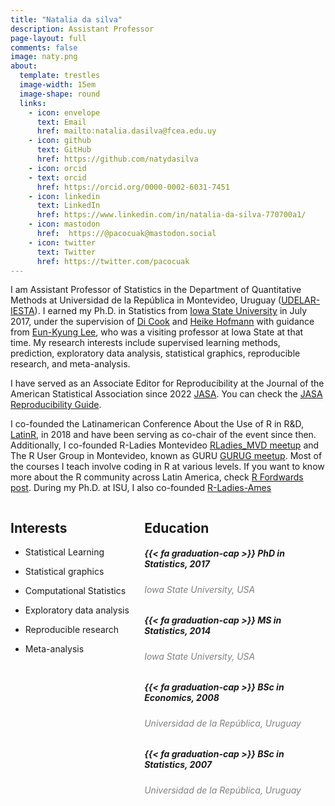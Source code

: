 ```yaml
---
title: "Natalia da silva"
description: Assistant Professor
page-layout: full
comments: false
image: naty.png
about:
  template: trestles
  image-width: 15em
  image-shape: round
  links:
    - icon: envelope
      text: Email
      href: mailto:natalia.dasilva@fcea.edu.uy
    - icon: github
      text: GitHub
      href: https://github.com/natydasilva
    - icon: orcid
    - text: orcid
      href: https://orcid.org/0000-0002-6031-7451
    - icon: linkedin
      text: LinkedIn
      href: https://www.linkedin.com/in/natalia-da-silva-770700a1/  
    - icon: mastodon   
      href:  https://@pacocuak@mastodon.social
    - icon: twitter
      text: Twitter
      href: https://twitter.com/pacocuak
---
```

::: {.justify}

I am Assistant Professor of Statistics in the Department of Quantitative Methods at Universidad de la República in Montevideo, Uruguay ([UDELAR-IESTA](http://www.iesta.edu.uy)).  I earned my Ph.D. in Statistics from [Iowa State University](https://www.iastate.edu) in July 2017, under the supervision of [Di Cook](dicook.github.io/dicook-quarto/) and [Heike Hofmann](http://hofmann.public.iastate.edu/index.html)  with guidance from [Eun-Kyung Lee](https://pure.ewha.ac.kr/en/persons/eun-kyung-lee), who was a visiting professor at Iowa State at that time. My research interests include supervised learning methods, prediction, exploratory data analysis, statistical graphics, reproducible research, and meta-analysis. 
 
I have served as an Associate Editor for Reproducibility at the Journal of the American Statistical Association since 2022 [JASA]([JASA](https://www.tandfonline.com/action/journalInformation?show=editorialBoard&journalCode=uasa20)). You can check the [JASA Reproducibility Guide](https://jasa-acs.github.io/repro-guide/).

I co-founded the Latinamerican Conference About the Use of R in R&D, [LatinR](https://latin-r.com), in 2018 and have been serving as co-chair of the event since then. Additionally, I co-founded R-Ladies Montevideo [RLadies_MVD meetup](https://www.meetup.com/es-ES/rladies-montevideo/) and The R User Group in Montevideo, known as GURU [GURUG meetup](https://www.meetup.com/GURU-mvd/). Most of the courses I teach involve coding in R at various levels. If you want to know more about the R community across Latin America, check [R Fordwards post](http://forwards.github.io/blog/2018/02/05/r-in-latin-america/).
During my Ph.D. at ISU, I also co-founded  [R-Ladies-Ames](https://www.meetup.com/R-Ladies-Ames/)  
:::

::: columns

::: {.column width="40%"}

## Interests

-   Statistical Learning

-   Statistical graphics

-   Computational Statistics

-   Exploratory data analysis

-   Reproducible research

-   Meta-analysis
:::

::: {.column width="60%"}
## Education

##### {{< fa graduation-cap >}} PhD in Statistics, 2017

###### Iowa State University, USA {style="color: gray"}

##### {{< fa graduation-cap >}} MS in Statistics, 2014

###### Iowa State University, USA {style="color: gray"}

##### {{< fa graduation-cap >}} BSc in Economics, 2008

###### Universidad de la República, Uruguay {style="color: gray"}

##### {{< fa graduation-cap >}} BSc in Statistics, 2007

######  Universidad de la República, Uruguay {style="color: gray"}
:::
:::

